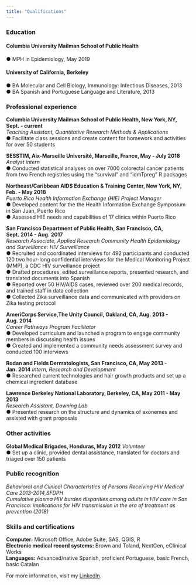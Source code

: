 ```yaml
---
title: "Qualifications"
---
```

### Education

#### Columbia University Mailman School of Public Health
  ●	MPH in Epidemiology, May 2019
  
#### University of California, Berkeley
  ●	BA Molecular and Cell Biology, Immunology: Infectious Diseases, 2013  
  ●	BA Spanish and Portuguese Language and Literature, 2013

### Professional experience

**Columbia University Mailman School of Public Health, New York, NY, Sept. - current**  
_Teaching Assistant, Quantitative Research Methods & Applications_  
●	Facilitate class sessions and create content for homework and activities for over 50 students  
  
**SESSTIM, Aix-Marseille Université, Marseille, France, May - July 2018**  
_Analyst intern_  
●	Conducted statistical analyses on over 7000 colorectal cancer patients from two French registries using the “survival” and “idmTpreg” R packages  
  
**Northeast/Caribbean AIDS Education & Training Center, New York, NY, Feb. - May 2018**  
_Puerto Rico Health Information Exchange (HIE) Project Manager_  
●	Developed content for the the Health Information Exchange Symposium in San Juan, Puerto Rico  
●	Assessed HIE needs and capabilities of 17 clinics within Puerto Rico  
  
**San Francisco Department of Public Health, San Francisco, CA, Sept. 2014 - Aug. 2017**  
_Research Associate, Applied Research Community Health Epidemiology and Surveillance: HIV Surveillance_  
●	Recruited and coordinated interviews for 492 participants and conducted 120 two hour-long confidential interviews for the Medical Monitoring Project (MMP), a CDC HIV surveillance project  
●	Drafted procedures, edited surveillance reports, presented research, and translated documents into Spanish  
●	Reported over 50 HIV/AIDS cases, reviewed over 200 medical records, and trained staff in data collection  
●	Collected Zika surveillance data and communicated with providers on Zika testing protocol  
  
**AmeriCorps Service,The Unity Council, Oakland, CA, Aug. 2013 - Aug. 2014**  
_Career Pathways Program Facilitator_  
●	Developed curriculum and launched a program to engage community members in discussing health issues  
●	Created and implemented a community needs assessment survey and conducted 100 interviews  
  
**Rodan and Fields Dermatologists, San Francisco, CA, May 2013 - Jan. 2014**
_Intern, Research and Development_  
●	Researched current technologies and hair growth products and set up a chemical ingredient database  
  
**Lawrence Berkeley National Laboratory, Berkeley, CA, May 2011 - May 2013**  
_Research Assistant, Downing Lab_  
●	Presented research on the structure and dynamics of axonemes and assisted with grant proposals  
  
### Other activities  
  
**Global Medical Brigades, Honduras, May 2012**
_Volunteer_  
●	Set up a clinic, provided dental assistance, translated for doctors and triaged over 150 patients  
  
### Public recognition
  
_Behavioral and Clinical Characteristics of Persons Receiving HIV Medical Care 2013-2014,SFDPH_  
_Cumulative plasma HIV burden disparities among adults in HIV care in San Francisco: implications for HIV transmission in the era of treatment as prevention (2018)_  
  
### Skills and certifications  
  
**Computer:** Microsoft Office, Adobe Suite, SAS, QGIS, R  
**Electronic medical record systems:** Brown and Toland, NextGen, eClinical Works  
**Languages:** Advanced/native Spanish, proficient Portuguese, basic French, basic Catalan

For more information, visit my [LinkedIn](https://www.linkedin.com/in/amadeiarector).